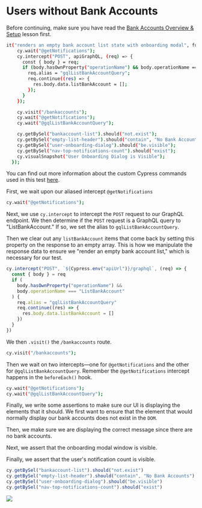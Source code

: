 # Users without Bank Accounts

Before continuing, make sure you have read the [Bank Accounts Overview & Setup](Bank%20Accounts%20Overview%20&%20Setup%20c40a9fd9fa964f47a726d51989ad5a90.md) lesson first.

```bash
it("renders an empty bank account list state with onboarding modal", function () {
    cy.wait("@getNotifications");
    cy.intercept("POST", apiGraphQL, (req) => {
      const { body } = req;
      if (body.hasOwnProperty("operationName") && body.operationName === "ListBankAccount") {
        req.alias = "gqlListBankAccountQuery";
        req.continue((res) => {
          res.body.data.listBankAccount = [];
        });
      }
    });

    cy.visit("/bankaccounts");
    cy.wait("@getNotifications");
    cy.wait("@gqlListBankAccountQuery");

    cy.getBySel("bankaccount-list").should("not.exist");
    cy.getBySel("empty-list-header").should("contain", "No Bank Accounts");
    cy.getBySel("user-onboarding-dialog").should("be.visible");
    cy.getBySel("nav-top-notifications-count").should("exist");
    cy.visualSnapshot("User Onboarding Dialog is Visible");
  });
```

You can find out more information about the custom Cypress commands used in this test [here](https://www.notion.so/RWA-Custom-Cypress-Commands-Tasks-Functions-5efc9089b2184a22910b5532796a65dd).

First, we wait upon our aliased intercept `@getNotifications`

```bash
cy.wait("@getNotifications");
```

Next, we use `cy.intercept` to intercept the `POST` request to our GraphQL endpoint. We then determine if the `POST` request is a GraphQL query to "ListBankAccount." If so, we set the alias to `gqlListBankAccountQuery`.

Then we clear out any `listBankAccount` items that come back by setting this property on the response to an empty array. This is how we manipulate the response data to ensure we "render an empty bank account list," which is necessary for our test.

```jsx
cy.intercept("POST", `${Cypress.env("apiUrl")}/graphql`, (req) => {
  const { body } = req
  if (
    body.hasOwnProperty("operationName") &&
    body.operationName === "ListBankAccount"
  ) {
    req.alias = "gqlListBankAccountQuery"
    req.continue((res) => {
      res.body.data.listBankAccount = []
    })
  }
})
```

We then `.visit()` the `/bankaccounts` route.

```bash
cy.visit("/bankaccounts");
```

Then we wait on two intercepts—one for `@getNotifications` and the other for `@gqlListBankAccountQuery`. Remember the `@getNotifications` intercept happens in the `beforeEach()` hook.

```bash
cy.wait("@getNotifications");
cy.wait("@gqlListBankAccountQuery");
```

Finally, we write some assertions to make sure our UI is displaying the elements that it should. We first want to ensure that the element that would normally display our bank accounts does not exist in the `DOM`.

Then, we make sure we are displaying the correct message since there are no bank accounts.

Next, we assert that the onboarding modal window is visible.

Finally, we assert that the user's notification count is visible.

```jsx
cy.getBySel("bankaccount-list").should("not.exist")
cy.getBySel("empty-list-header").should("contain", "No Bank Accounts")
cy.getBySel("user-onboarding-dialog").should("be.visible")
cy.getBySel("nav-top-notifications-count").should("exist")
```

![](/images/real-world-examples/bank-accounts/users-without-bank-accounts/Screen_Shot_2021-06-30_at_1.17.05_PM.png)
